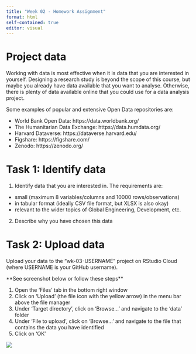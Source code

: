 ```yaml
---
title: "Week 02 - Homework Assignment"
format: html
self-contained: true
editor: visual
---
```


# Project data

Working with data is most effective when it is data that you are interested in yourself. Designing a research study is beyond the scope of this course, but maybe you already have data available that you want to analyse. Otherwise, there is plenty of data available online that you could use for a data analysis project.

Some examples of popular and extensive Open Data repositories are:

-   World Bank Open Data: https://data.worldbank.org/
-   The Humanitarian Data Exchange: https://data.humdata.org/
-   Harvard Dataverse: https://dataverse.harvard.edu/
-   Figshare: https://figshare.com/
-   Zenodo: https://zenodo.org/

# Task 1: Identify data

1.  Identify data that you are interested in. The requirements are:

-   small (maximum 8 variables/columns and 10000 rows/observations)
-   in tabular format (ideally CSV file format, but XLSX is also okay)
-   relevant to the wider topics of Global Engineering, Development, etc.

2.  Describe why you have chosen this data

<!--# Delete this comment and add your answer here  -->

# Task 2: Upload data

Upload your data to the "wk-03-USERNAME" project on RStudio Cloud (where USERNAME is your GitHub username).

\*\*See screenshot below or follow these steps\*\*

1.  Open the 'Files' tab in the bottom right window
2.  Click on 'Upload' (the file icon with the yellow arrow) in the menu bar above the file manager
3.  Under 'Target directory', click on 'Browse...' and navigate to the 'data' folder
4.  Under 'File to upload', click on 'Browse...' and navigate to the file that contains the data you have identified
5.  Click on 'OK'

![](img/upload-data.png)
